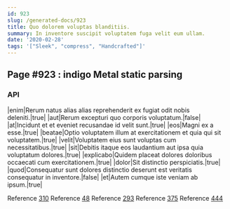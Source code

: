 ```yaml
---
id: 923
slug: /generated-docs/923
title: Quo dolorem voluptas blanditiis.
summary: In inventore suscipit voluptatem fuga velit eum ullam.
date: '2020-02-28'
tags: '["Sleek", "compress", "Handcrafted"]'
---
```


## Page #923 : indigo Metal static parsing
### API

|enim|Rerum natus alias alias reprehenderit ex fugiat odit nobis deleniti.|true|
|aut|Rerum excepturi quo corporis voluptatum.|false|
|at|Incidunt et et eveniet recusandae id velit sunt.|true|
|eos|Magni ex a esse.|true|
|beatae|Optio voluptatem illum at exercitationem et quia qui sit voluptatem.|true|
|velit|Voluptatem eius sunt voluptas cum necessitatibus.|true|
|sit|Debitis itaque eos laudantium aut ipsa quia voluptatum dolores.|true|
|explicabo|Quidem placeat dolores doloribus occaecati cum exercitationem.|true|
|dolor|Sit distinctio perspiciatis.|true|
|quod|Consequatur sunt dolores distinctio deserunt est veritatis consequatur in inventore.|false|
|et|Autem cumque iste veniam ab ipsum.|true|

Reference [310](/generated-docs/310)
Reference [48](/generated-docs/48)
Reference [293](/generated-docs/293)
Reference [375](/generated-docs/375)
Reference [444](/generated-docs/444)


<Partial2 />



